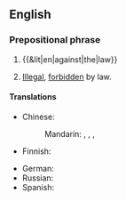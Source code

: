 ==English==

===Prepositional phrase===
{{head|en|prepositional phrase}}

# {{&lit|en|against|the|law}}
# {{lb|en|legal}} [[illegal|Illegal]], [[forbidden]] by law.

====Translations====
{{trans-top|illegal, forbidden by law}}
* Chinese:
*: Mandarin: {{t+|cmn|違法}}, {{t+|cmn|违法|tr=wéifǎ}}, {{t+|cmn|不軌}}, {{t+|cmn|不轨|tr=bùguǐ}}
* Finnish: {{t+|fi|lainvastainen}}
{{trans-mid}}
* German: {{t+|de|gesetzwidrig}}
* Russian: {{t-needed|ru}}
* Spanish: {{t-needed|es}}
{{trans-bottom}}